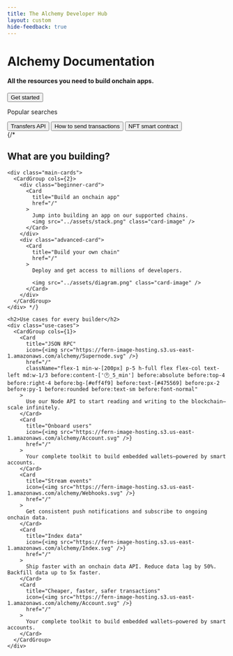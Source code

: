 ```yaml
---
title: The Alchemy Developer Hub 
layout: custom
hide-feedback: true
---
```


<style>
{`
  /* ----- GENERAL LAYOUT ----- */
  .fern-background {
    background-color: rgba(var(--background), 1);
    z-index: 0;
  }

  .fern-header-content {
    #fern-search-button {
      display: none !important;
    }
  }

  /* ----- HERO TITLE BLOCK ----- */
  .hero {
    position: relative;
    text-align: center;
    padding: 6.25rem 0.625rem;
    z-index: 1;
    display: flex;
    align-items: center;
    flex-direction: column;
    justify-content: center;

    @media (min-width: 768px) {
      padding: 6.25rem 1.25rem;
    }

    h1 {
      font-size: 2.5rem;
      line-height: 2.75rem;
      font-weight: 400;
      color: var(--grayscale-12);
      margin-bottom: 1rem;
      width: fit-content;

      @media (min-width: 768px) {
        font-size: 4rem;
        line-height: 4.4rem;
      }
    }

    h4 {
      color: var(--grayscale-11);
      font-size: 1.5rem;
      line-height: 2.25rem;
      font-weight: 400;
      margin-bottom: 2rem;
      width: fit-content;
    }
  }

  @media (max-width: 768px) {
    .hero {
      padding: 3rem 0.625rem 4rem;

      h1 {
        font-size: 2rem;
        line-height: 2.25rem;
      }

      h4 {
        font-size: 1rem;
        line-height: 1.5rem;
      }
    }
  }

  /* ----- ANIMATED WARPED GRID BACKGROUND ----- */
  .hero-background {
    position: absolute;
    top: 0;
    left: 0;
    right: 0;
    bottom: -15rem;
    z-index: -1;
    opacity: 1;

    /* Linear gradient mask */
    &:before {
      content: "";
      position: absolute;
      top: 0;
      left: 0;
      right: 0;
      bottom: 0;
      background-image: linear-gradient(var(--background) 25%, color-mix(in srgb, var(--background) 0%, transparent) 100%);
      z-index: 1;
      pointer-events: none;
    }

    /* Latitude lines that animate */
    &:after {
      content: "";
      position: absolute;
      top: 0;
      left: 0;
      right: 0;
      bottom: 0;
      background-image: url('https://fern-image-hosting.s3.us-east-1.amazonaws.com/alchemy/alchemy-bg-hor-solid.svg');
      background-size: cover;
      background-position: center bottom;
      background-repeat: no-repeat;
      z-index: -1;
      animation: moveUp 12s linear infinite;
    }

    /* Longitude lines */
    .vertical-bg {
      position: absolute;
      top: 0;
      left: 0;
      right: 0;
      bottom: 0;
      background-image: url('https://fern-image-hosting.s3.us-east-1.amazonaws.com/alchemy/alchemy-bg-vert-solid.svg');
      background-size: cover;
      background-position: center bottom;
      background-repeat: no-repeat;
      z-index: -2;
    }
  }

  :is(.dark) .hero-background {
    &:before {
      background-image: linear-gradient(var(--background) 25%, color-mix(in srgb, var(--background) 70%, transparent) 100%);
    }
  }
  
  @keyframes moveUp {
    0% {
      transform: translateY(0);
    }
    100% {
      transform: translateY(-25%);
    }
  }

  /* ----- CENTERED SEARCH BAR ----- */
  .search {
    padding: 1.875rem 3.75rem 1.25rem 3.75rem;
    border-radius: 1.5rem !important;
    background-color: var(--accent-a3) !important;
    backdrop-filter: blur(3px) !important;
    align-self: center;
    margin-left: auto;
    margin-right: auto;
    margin-top: 4rem;
    max-width: 62.5rem;
    width: 100%;

    .search-options {
      padding-top: 0.625rem;
      display: flex;
      flex-direction: row;
      justify-content: center;
      align-items: center;

      p {
        padding-right: 0.625rem;
        text-shadow: none !important;
      }

      button {
        color: var(--accent-9) !important;
        font-size: 1rem;
      }
    }

    div.search-input-container > button {
      background-color: var(--accent-1) !important;
      width: 100%;
      svg {
        color: var(--accent-9);
      }
    }
  }

  :is(.dark) {
    .search {
      background-color: rgba(255, 255, 255, 0.10) !important;
    }
  }

  @media (max-width: 768px) {
    .search {
      padding: 1.875rem 1.25rem 1.25rem 1.25rem;
      margin-top: 2rem;
      .search-options {
        gap: 1rem !important;

        p {
          display: none !important;
        }
        
        button {
          font-size: 0.75rem;
          padding: 0 !important;
        }
      }
    }
  }

  /* ----- GET STARTED BUTTON ----- */
  /* ----- ANIMATIONS CAN BE FOUND IN styles.css ----- */
  #get-started-button {
    padding: 1.25rem 3rem;
    border-radius: 0.47rem !important;
    background-color: var(--grayscale-12) !important;
    transition: box-shadow 0.2s ease-in-out;
    position: relative;
    overflow: hidden;
    
    p {
      color: var(--grayscale-1) !important;
      font-weight: 600;
      font-size: 0.875rem !important;
      position: relative;
      z-index: 2;
    }

    &:before, &:after {
      content: "";
      position: absolute;
      top: 50%;
      width: 7.5rem;
      height: 7.5rem;
      background-image: url('https://fern-image-hosting.s3.us-east-1.amazonaws.com/alchemy/alchemy-bg-button-blur.png');
      background-size: contain;
      background-repeat: no-repeat;
      background-position: center;
      opacity: 0;
      transition: opacity 0.4s cubic-bezier(0.4, 0, 0.2, 1);
    }

    &:before {
      left: 35%;
      transform: translate(-50%, -50%);
    }

    &:after {
      right: 35%;
      transform: translate(50%, -50%);
    }

    &:hover {
      box-shadow: 0px 0px 1.25rem 0px rgba(81, 103, 255, 0.5);

      &:before {
        opacity: 0.5;
        animation: 
          slideBlurLeft 6s cubic-bezier(0.45, 0, 0.55, 1) infinite,
          floatVerticalLeft 4s ease-in-out infinite,
          fadeEdges 6s ease-in-out infinite;
        animation-fill-mode: both;
      }

      &:after {
        opacity: 0.5;
        animation: 
          slideBlurRight 6s cubic-bezier(0.45, 0, 0.55, 1) infinite,
          floatVerticalRight 4s ease-in-out infinite,
          fadeEdges 6s ease-in-out infinite;
        animation-delay: 0.5s;
        animation-fill-mode: both;
      }
    }
  }

  :is(.dark) #get-started-button {
    background-color: white !important;

    &:hover {
      &:before {
        opacity: 0.5;
        animation: 
          slideBlurLeft 6s cubic-bezier(0.45, 0, 0.55, 1) infinite,
          floatVerticalLeft 4s ease-in-out infinite,
          fadeEdgesDark 6s ease-in-out infinite;
        animation-fill-mode: both;
      }

      &:after {
        opacity: 0.5;
        animation: 
          slideBlurRight 6s cubic-bezier(0.45, 0, 0.55, 1) infinite,
          floatVerticalRight 4s ease-in-out infinite,
          fadeEdgesDark 6s ease-in-out infinite;
        animation-delay: 0.5s;
        animation-fill-mode: both;
      }
    }
  }

  /* ----- MAIN CONTENT SECTION ----- */
  .content {
    text-align: center;
    display: flex;
    flex-direction: column;
    justify-content: center;
    align-items: center;
    border-radius: 6.25rem;
    padding: 6.25rem 3.125rem;
    box-shadow: 0px -4.56rem 4.56rem 0px rgba(117, 152, 240, 0.09), 0px -1.125rem 2.5rem 0px rgba(117, 152, 240, 0.10);
    margin-bottom: 0;
    z-index: 2;
    position: relative;
    background-color: var(--background);

    @media (min-width: 1024px) {
      padding: 5.5rem 0;
    }

    @media (max-width: 768px) {
      padding: 6.25rem 0.625rem;
    }

    h2 {
      font-size: 2.5rem;
      line-height: 2.75rem;
      font-weight: 400;
      margin-bottom: 3rem;
      width: fit-content;
    }

    /* ----- MAIN CARDS ----- */
    .main-cards {
      max-width: 62.5rem;
      align-self: center;
      margin-bottom: 10.25rem;

      .fern-card {
        text-align: left;

        img {
          height: 15.375rem;
          object-fit: cover;
          padding-top: 1.25rem;
          align-self: center;
          margin-left: auto;
          margin-right: auto;
        }

        .font-semibold {
          font-size: 1.5rem;
          margin-bottom: 0.625rem;
          font-weight: 500;
        }
      }

      .beginner-card .fern-card {
        .items-start:before {
          content: "Beginner";
          background-color: var(--accent-3);
          color: var(--accent-11);
          padding: 0.25rem 0.5rem;
          border-radius: 0.25rem;
          margin-bottom: 1.25rem;
          font-size: 0.875rem;
          font-weight: 400;
        }
      }

      .advanced-card .fern-card {
        background: linear-gradient(43.83deg, var(--accent-11) 2.24%, var(--accent-12) 118.17%);

        .text-body {
          color: var(--grayscale-1) !important;
        }

        p {
          color: var(--grayscale-4) !important;
          text-shadow: none !important;
        }

        .items-start:before {
          content: "Advanced";
          background-color: var(--accent-3);
          color: var(--accent-11);
          padding: 0.25rem 0.5rem;
          border-radius: 0.25rem;
          margin-bottom: 1.25rem;
          font-size: 0.875rem;
          font-weight: 400;
        }
      }
    }

    /* ----- USE CASES SECTION ----- */
    .use-cases {
      > div {
        display: flex;
        flex-direction: row;
        flex-wrap: wrap;
        justify-content: center;
        align-items: center;
        gap: 2rem 0.625rem;
        padding-bottom: 1.25rem;
        align-self: center;
        padding-left: 1.25rem;
        padding-right: 1.25rem;
        margin-left: auto;
        margin-right: auto;
        max-width: 87.5rem;

        .fern-card {
          flex: 0 1 100%;
          min-width: 12.5rem;
          padding: 1.25rem;
          height: 100%;
          display: flex;
          flex-direction: column;
          text-align: left;

          @media (min-width: 768px) {
            flex: 0 1 calc(33.33% - 0.625rem);
          }

          .t-default.text-base.font-semibold {
            font-weight: 500 !important;
          }

          .t-muted {
            font-size: 0.875rem !important;
          }

          .items-start:before {
            position: absolute;
            top: 0.9375rem;
            right: 0.9375rem;
            content: "🕐 5 min";
            background-color: #eff4f9;
            color: #475569;
            padding: 0.25rem 0.5rem;
            border-radius: 0.25rem;
            margin-bottom: 1.25rem;
            font-size: 0.875rem;
            font-weight: 400;
          }
        }
      }
    }
  }

  @media (max-width: 768px) {
    .content {
      padding: 3.125rem 0.625rem;
      border-radius: 3.125rem;

      h2 {
        font-size: 1.5rem;
        line-height: 1.75rem;
        margin-bottom: 2rem;
      }

      .main-cards {
        margin-bottom: 3.75rem;

        .fern-card {
          padding: 1rem;
      
          .font-semibold {
            font-size: 1.25rem;
            line-height: 1.5rem;
          } 
        }
      }

      .use-cases {
        > div {
          padding-left: 0;
          padding-right: 0;
        }
      }
    }
  }

  /* Hide all anchor links on the homepage */
  [data-radix-popper-content-wrapper]:has(span[id^="radix-"]) {
    display: none !important;
  }
`}
</style>

<div class="landing">
  <div class="hero">
    <div class="hero-background">
      <div class="vertical-bg"></div>
    </div>
    <h1>Alchemy Documentation</h1>
    <h4 class="t-muted ">All the resources you need to build onchain apps.</h4>
    <a class="get-started-anchor" href="/get-started">
      <button id="get-started-button" class="fern-button filled">
        Get started
      </button>
    </a>
    <div class="search">
      <div class="search-input-container">
        <SearchBar />
      </div>
      <div class="search-options">
        <p class="t-muted">Popular searches</p>
        <button class="fern-button minimal">Transfers API</button>
        <button class="fern-button minimal">How to send transactions</button>
        <button class="fern-button minimal">NFT smart contract</button>
      </div>
    </div>
  </div>

  <div class="content">
    {/* <h2>What are you building?</h2>

    <div class="main-cards">
      <CardGroup cols={2}>
        <div class="beginner-card">
          <Card
            title="Build an onchain app"
            href="/"
          >
            Jump into building an app on our supported chains.
            <img src="../assets/stack.png" class="card-image" />
          </Card>
        </div>
        <div class="advanced-card">
          <Card
            title="Build your own chain"
            href="/"
          >
            Deploy and get access to millions of developers.
            
            <img src="../assets/diagram.png" class="card-image" />
          </Card>
        </div>
      </CardGroup>
    </div> */}

    <h2>Use cases for every builder</h2>
    <div class="use-cases">
      <CardGroup cols={1}>
        <Card
          title="JSON RPC"
          icon={<img src="https://fern-image-hosting.s3.us-east-1.amazonaws.com/alchemy/Supernode.svg" />}
          href="/"
          className="flex-1 min-w-[200px] p-5 h-full flex flex-col text-left md:w-1/3 before:content-['🕐_5_min'] before:absolute before:top-4 before:right-4 before:bg-[#eff4f9] before:text-[#475569] before:px-2 before:py-1 before:rounded before:text-sm before:font-normal"
        >
          Use our Node API to start reading and writing to the blockchain—scale infinitely.
        </Card>
        <Card
          title="Onboard users"
          icon={<img src="https://fern-image-hosting.s3.us-east-1.amazonaws.com/alchemy/Account.svg" />}
          href="/"
        >
          Your complete toolkit to build embedded wallets—powered by smart accounts.
        </Card>
        <Card
          title="Stream events"
          icon={<img src="https://fern-image-hosting.s3.us-east-1.amazonaws.com/alchemy/Webhooks.svg" />}
          href="/"
        >
          Get consistent push notifications and subscribe to ongoing onchain data.
        </Card>
        <Card
          title="Index data"
          icon={<img src="https://fern-image-hosting.s3.us-east-1.amazonaws.com/alchemy/Index.svg" />}
          href="/"
        >
          Ship faster with an onchain data API. Reduce data lag by 50%. Backfill data up to 5x faster.
        </Card>
        <Card
          title="Cheaper, faster, safer transactions"
          icon={<img src="https://fern-image-hosting.s3.us-east-1.amazonaws.com/alchemy/Account.svg" />}
          href="/"
        >
          Your complete toolkit to build embedded wallets—powered by smart accounts.
        </Card>
      </CardGroup>
    </div>
  </div>
</div>